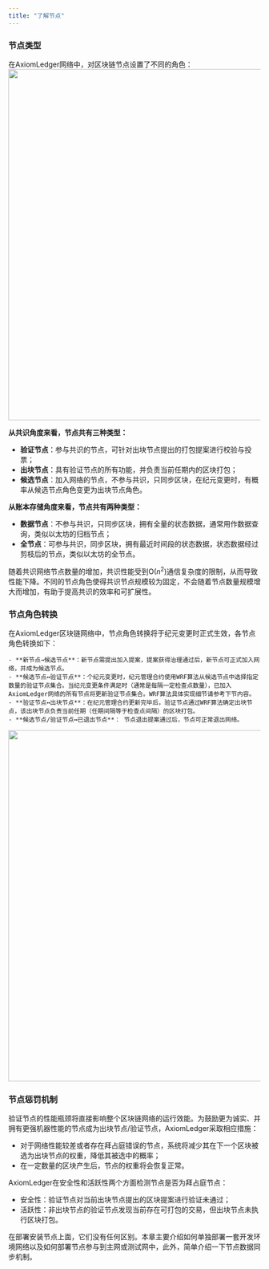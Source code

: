 ```yaml
---
title: "了解节点"
---
```


### 节点类型

在AxiomLedger网络中，对区块链节点设置了不同的角色：
<img src="/zh/images/nodes/nodes-network.png" width="700" />

**从共识角度来看，节点共有三种类型：**
- **验证节点**：参与共识的节点，可针对出块节点提出的打包提案进行校验与投票；
- **出块节点**：具有验证节点的所有功能，并负责当前任期内的区块打包；
- **候选节点**：加入网络的节点，不参与共识，只同步区块，在纪元变更时，有概率从候选节点角色变更为出块节点角色。

**从账本存储角度来看，节点共有两种类型：**
- **数据节点**：不参与共识，只同步区块，拥有全量的状态数据，通常用作数据查询，类似以太坊的归档节点；
- **全节点**：可参与共识，同步区块，拥有最近时间段的状态数据，状态数据经过剪枝后的节点，类似以太坊的全节点。

随着共识网络节点数量的增加，共识性能受到O($n^2$)通信复杂度的限制，从而导致性能下降。不同的节点角色使得共识节点规模较为固定，不会随着节点数量规模增大而增加，有助于提高共识的效率和可扩展性。

### 节点角色转换

在AxiomLedger区块链网络中，节点角色转换将于纪元变更时正式生效，各节点角色转换如下：

    - **新节点→候选节点**：新节点需提出加入提案，提案获得治理通过后，新节点可正式加入网络，并成为候选节点。
    - **候选节点↔验证节点**：个纪元变更时，纪元管理合约使用WRF算法从候选节点中选择指定数量的验证节点集合。当纪元变更条件满足时（通常是每隔一定检查点数量），已加入AxiomLedger网络的所有节点将更新验证节点集合。WRF算法具体实现细节请参考下节内容。
    - **验证节点↔出块节点**：在纪元管理合约更新完毕后，验证节点通过WRF算法确定出块节点，该出块节点负责当前任期（任期间隔等于检查点间隔）的区块打包。
    - **候选节点/验证节点↔已退出节点**： 节点退出提案通过后，节点可正常退出网络。

<img src="/zh/images/nodes/node-state-machine.png" width="700" />

### 节点惩罚机制

验证节点的性能瓶颈将直接影响整个区块链网络的运行效能。为鼓励更为诚实、并拥有更强机器性能的节点成为出块节点/验证节点，AxiomLedger采取相应措施：
- 对于网络性能较差或者存在拜占庭错误的节点，系统将减少其在下一个区块被选为出块节点的权重，降低其被选中的概率；
- 在一定数量的区块产生后，节点的权重将会恢复正常。

AxiomLedger在安全性和活跃性两个方面检测节点是否为拜占庭节点：
- 安全性：验证节点对当前出块节点提出的区块提案进行验证未通过；
- 活跃性：非出块节点的验证节点发现当前存在可打包的交易，但出块节点未执行区块打包。


在部署安装节点上面，它们没有任何区别。本章主要介绍如何单独部署一套开发环境网络以及如何部署节点参与到主网或测试网中，此外，简单介绍一下节点数据同步机制。
